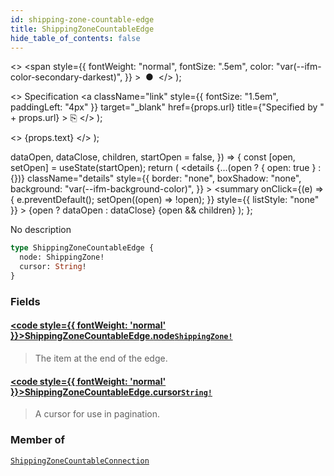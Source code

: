 ```yaml
---
id: shipping-zone-countable-edge
title: ShippingZoneCountableEdge
hide_table_of_contents: false
---
```


  <>
    <span
      style={{
        fontWeight: "normal",
        fontSize: ".5em",
        color: "var(--ifm-color-secondary-darkest)",
      }}
    >
      &nbsp;●&nbsp;
    </span>
  </>
);

  <>
    Specification
    <a
      className="link"
      style={{ fontSize: "1.5em", paddingLeft: "4px" }}
      target="\_blank"
      href={props.url}
      title={"Specified by " + props.url}
    >
      ⎘
    </a>
  </>
);

  <>
    <span className={props.class}>{props.text}</span>
  </>
);


  dataOpen,
  dataClose,
  children,
  startOpen = false,
}) => {
  const [open, setOpen] = useState(startOpen);
  return (
    <details
      {...(open ? { open: true } : {})}
      className="details"
      style={{
        border: "none",
        boxShadow: "none",
        background: "var(--ifm-background-color)",
      }}
    >
      <summary
        onClick={(e) => {
          e.preventDefault();
          setOpen((open) => !open);
        }}
        style={{ listStyle: "none" }}
      >
        {open ? dataOpen : dataClose}
      </summary>
      {open && children}
    </details>
  );
};

No description

```graphql
type ShippingZoneCountableEdge {
  node: ShippingZone!
  cursor: String!
}
```

### Fields

#### [<code style={{ fontWeight: 'normal' }}>ShippingZoneCountableEdge.<b>node</b></code>](#)<Bullet />[`ShippingZone!`](../../../api-reference/shipping/objects/shipping-zone) <Badge class="badge badge--secondary" text="non-null"/> <Badge class="badge badge--secondary" text="object"/>

> The item at the end of the edge.

#### [<code style={{ fontWeight: 'normal' }}>ShippingZoneCountableEdge.<b>cursor</b></code>](#)<Bullet />[`String!`](../../../api-reference/miscellaneous/scalars/string) <Badge class="badge badge--secondary" text="non-null"/> <Badge class="badge badge--secondary" text="scalar"/>

> A cursor for use in pagination.

### Member of

[`ShippingZoneCountableConnection`](../../../api-reference/shipping/objects/shipping-zone-countable-connection) <Badge class="badge badge--secondary" text="object"/>
